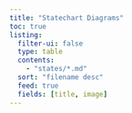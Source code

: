 ```yaml
---
title: "Statechart Diagrams"
toc: true
listing:
  filter-ui: false
  type: table
  contents:
    - "states/*.md"
  sort: "filename desc"
  feed: true
  fields: [title, image]
---
```

